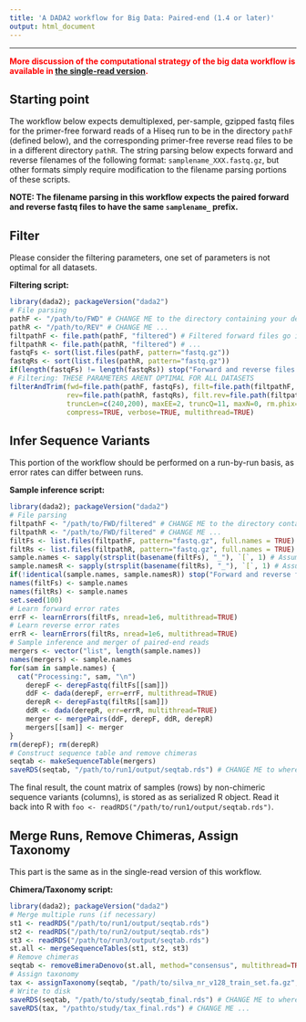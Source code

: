 ```yaml
---
title: 'A DADA2 workflow for Big Data: Paired-end (1.4 or later)'
output: html_document
---
```


--------------------------

**<span style="color:red">More discussion of the computational strategy of the big data workflow is available in [the single-read version](bigdata.html).**

## Starting point

The workflow below expects demultiplexed, per-sample, gzipped fastq files for the primer-free forward reads of a Hiseq run to be in the directory `pathF` (defined below), and the corresponding primer-free reverse read files to be in a different directory `pathR`. The string parsing below expects forward and reverse filenames of the following format: `samplename_XXX.fastq.gz`, but other formats simply require modification to the filename parsing portions of these scripts.

**NOTE: The filename parsing in this workflow expects the paired forward and reverse fastq files to have the same `samplename_` prefix.**

## Filter

Please consider the filtering parameters, one set of parameters is not optimal for all datasets.

**Filtering script:**
```r
library(dada2); packageVersion("dada2")
# File parsing
pathF <- "/path/to/FWD" # CHANGE ME to the directory containing your demultiplexed forward-read fastq files
pathR <- "/path/to/REV" # CHANGE ME ...
filtpathF <- file.path(pathF, "filtered") # Filtered forward files go into the pathF/filtered/ subdirectory
filtpathR <- file.path(pathR, "filtered") # ...
fastqFs <- sort(list.files(pathF, pattern="fastq.gz"))
fastqRs <- sort(list.files(pathR, pattern="fastq.gz"))
if(length(fastqFs) != length(fastqRs)) stop("Forward and reverse files do not match.")
# Filtering: THESE PARAMETERS ARENT OPTIMAL FOR ALL DATASETS
filterAndTrim(fwd=file.path(pathF, fastqFs), filt=file.path(filtpathF, fastqFs),
              rev=file.path(pathR, fastqRs), filt.rev=file.path(filtpathR, fastqRs),
              truncLen=c(240,200), maxEE=2, truncQ=11, maxN=0, rm.phix=TRUE,
              compress=TRUE, verbose=TRUE, multithread=TRUE)
```

## Infer Sequence Variants

This portion of the workflow should be performed on a run-by-run basis, as error rates can differ between runs. 

**Sample inference script:**
```r
library(dada2); packageVersion("dada2")
# File parsing
filtpathF <- "/path/to/FWD/filtered" # CHANGE ME to the directory containing your filtered forward fastq files
filtpathR <- "/path/to/FWD/filtered" # CHANGE ME ...
filtFs <- list.files(filtpathF, pattern="fastq.gz", full.names = TRUE)
filtRs <- list.files(filtpathR, pattern="fastq.gz", full.names = TRUE)
sample.names <- sapply(strsplit(basename(filtFs), "_"), `[`, 1) # Assumes filename = samplename_XXX.fastq.gz
sample.namesR <- sapply(strsplit(basename(filtRs), "_"), `[`, 1) # Assumes filename = samplename_XXX.fastq.gz
if(!identical(sample.names, sample.namesR)) stop("Forward and reverse files do not match.")
names(filtFs) <- sample.names
names(filtRs) <- sample.names
set.seed(100)
# Learn forward error rates
errF <- learnErrors(filtFs, nread=1e6, multithread=TRUE)
# Learn reverse error rates
errR <- learnErrors(filtRs, nread=1e6, multithread=TRUE)
# Sample inference and merger of paired-end reads
mergers <- vector("list", length(sample.names))
names(mergers) <- sample.names
for(sam in sample.names) {
  cat("Processing:", sam, "\n")
	derepF <- derepFastq(filtFs[[sam]])
	ddF <- dada(derepF, err=errF, multithread=TRUE)
	derepR <- derepFastq(filtRs[[sam]])
	ddR <- dada(derepR, err=errR, multithread=TRUE)
	merger <- mergePairs(ddF, derepF, ddR, derepR)
	mergers[[sam]] <- merger
}
rm(derepF); rm(derepR)
# Construct sequence table and remove chimeras
seqtab <- makeSequenceTable(mergers)
saveRDS(seqtab, "/path/to/run1/output/seqtab.rds") # CHANGE ME to where you want sequence table saved
```

The final result, the count matrix of samples (rows) by non-chimeric sequence variants (columns), is stored as as serialized R object. Read it back into R with `foo <- readRDS("/path/to/run1/output/seqtab.rds")`.

## Merge Runs, Remove Chimeras, Assign Taxonomy

This part is the same as in the single-read version of this workflow.

**Chimera/Taxonomy script:**
```r
library(dada2); packageVersion("dada2")
# Merge multiple runs (if necessary)
st1 <- readRDS("/path/to/run1/output/seqtab.rds")
st2 <- readRDS("/path/to/run2/output/seqtab.rds")
st3 <- readRDS("/path/to/run3/output/seqtab.rds")
st.all <- mergeSequenceTables(st1, st2, st3)
# Remove chimeras
seqtab <- removeBimeraDenovo(st.all, method="consensus", multithread=TRUE)
# Assign taxonomy
tax <- assignTaxonomy(seqtab, "/path/to/silva_nr_v128_train_set.fa.gz", multithread=TRUE)
# Write to disk
saveRDS(seqtab, "/path/to/study/seqtab_final.rds") # CHANGE ME to where you want sequence table saved
saveRDS(tax, "/pathto/study/tax_final.rds") # CHANGE ME ...
```
